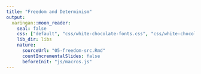 ```yaml
---
title: "Freedom and Determinism"
output:
  xaringan::moon_reader:
    seal: false
    css: ["default", "css/white-chocolate-fonts.css", "css/white-chocolate.css"]
    lib_dir: libs
    nature:
      sourceUrl: "05-freedom-src.Rmd"
      countIncrementalSlides: false
      beforeInit: "js/macros.js" 
--- 
```

